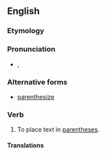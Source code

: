 ==English==

===Etymology===
{{suffix|parenthesis|ise}}

===Pronunciation===
* {{a|UK}} {{IPA|/pəˈɹɛnθ.ə.saɪz/}}, {{X-SAMPA|/p@"rEnT.@.saIz/}}

===Alternative forms===
* [[parenthesize]] {{qualifier|US}}

===Verb===
{{en-verb|parenthesis|ing}}

# {{British spelling}} To place text in [[parentheses]].

====Translations====
{{trans-see|parenthesise|[[parenthesize#Translations|parenthesize]]}}